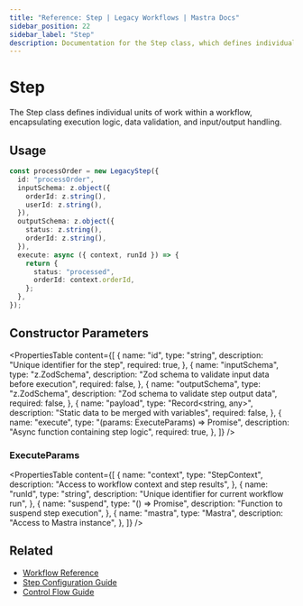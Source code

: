 ```yaml
---
title: "Reference: Step | Legacy Workflows | Mastra Docs"
sidebar_position: 22
sidebar_label: "Step"
description: Documentation for the Step class, which defines individual units of work within a workflow.
---
```


# Step

The Step class defines individual units of work within a workflow, encapsulating execution logic, data validation, and input/output handling.

## Usage

```typescript
const processOrder = new LegacyStep({
  id: "processOrder",
  inputSchema: z.object({
    orderId: z.string(),
    userId: z.string(),
  }),
  outputSchema: z.object({
    status: z.string(),
    orderId: z.string(),
  }),
  execute: async ({ context, runId }) => {
    return {
      status: "processed",
      orderId: context.orderId,
    };
  },
});
```

## Constructor Parameters

<PropertiesTable
  content={[
    {
      name: "id",
      type: "string",
      description: "Unique identifier for the step",
      required: true,
    },
    {
      name: "inputSchema",
      type: "z.ZodSchema",
      description: "Zod schema to validate input data before execution",
      required: false,
    },
    {
      name: "outputSchema",
      type: "z.ZodSchema",
      description: "Zod schema to validate step output data",
      required: false,
    },
    {
      name: "payload",
      type: "Record<string, any>",
      description: "Static data to be merged with variables",
      required: false,
    },
    {
      name: "execute",
      type: "(params: ExecuteParams) => Promise<any>",
      description: "Async function containing step logic",
      required: true,
    },
  ]}
/>

### ExecuteParams

<PropertiesTable
  content={[
    {
      name: "context",
      type: "StepContext",
      description: "Access to workflow context and step results",
    },
    {
      name: "runId",
      type: "string",
      description: "Unique identifier for current workflow run",
    },
    {
      name: "suspend",
      type: "() => Promise<void>",
      description: "Function to suspend step execution",
    },
    {
      name: "mastra",
      type: "Mastra",
      description: "Access to Mastra instance",
    },
  ]}
/>

## Related

- [Workflow Reference](./workflow)
- [Step Configuration Guide](/docs/workflows-legacy/steps)
- [Control Flow Guide](/docs/workflows-legacy/control-flow)
